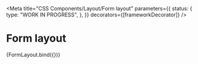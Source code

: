 
<Meta
  title="CSS Components/Layout/Form layout"
  parameters={{
    status: {
      type: "WORK IN PROGRESS",
    },
  }}
  decorators={[frameworkDecorator]}
/>

# Form layout

<Canvas>
  <Story name="Form layout">{FormLayout.bind({})}</Story>
</Canvas>
